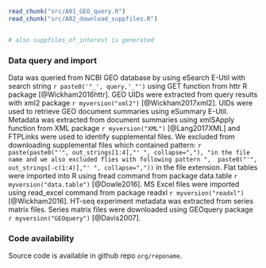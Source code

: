 
```r
read_chunk("src/A01_GEO_query.R")
read_chunk("src/A02_download_suppfiles.R")
```


```r

```

```r
# also suppfiles_of_interest is generated
```

### Data query and import
Data was queried from NCBI GEO database by using eSearch E-Util with search string `r paste0('"_', query,'_"')` using GET function from httr R package [@Wickham2016httr].
GEO UIDs were extracted from query results with xml2 package `r myversion("xml2")` [@Wickham2017xml2].
UIDs were used to retrieve GEO document summaries using eSummary E-Util.
Metadata was extracted from document summaries using xmlSApply function from XML package `r myversion("XML")` [@Lang2017XML] and FTPLinks were used to identify supplemental files.
We excluded from downloading supplemental files which contained pattern: `r paste(paste0("'", out_strings[1:4],"' ", collapse=","), "in the file name and we also excluded flies with following pattern ", 
paste0("'", out_strings[-c(1:4)],"' ", collapse=","))` in the file extension.
Flat tables were imported into R using fread command from package data.table `r myversion("data.table")` [@Dowle2016].
MS Excel files were imported using read_excel command from package readxl `r myversion("readxl")` [@Wickham2016].
HT-seq experiment metadata was extracted from series matrix files. 
Series matrix files were downloaded using GEOquery package `r myversion("GEOquery")` [@Davis2007].

### Code availability
Source code is available in github repo `org/reponame`.

